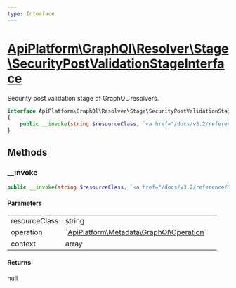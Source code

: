 ```yaml
---
type: Interface
---
```


# [ApiPlatform\GraphQl\Resolver\Stage\SecurityPostValidationStageInterface](/docs/v3.2/reference/GraphQl/Resolver/Stage/SecurityPostValidationStageInterface)

Security post validation stage of GraphQL resolvers.


```php
interface ApiPlatform\GraphQl\Resolver\Stage\SecurityPostValidationStageInterface
{
    public __invoke(string $resourceClass, `<a href="/docs/v3.2/reference/Metadata/GraphQl/Operation">ApiPlatform\Metadata\GraphQl\Operation</a>` $operation, array $context): null
}
```
## Methods

### __invoke



```php
public __invoke(string $resourceClass, `<a href="/docs/v3.2/reference/Metadata/GraphQl/Operation">ApiPlatform\Metadata\GraphQl\Operation</a>` $operation, array $context): null
```

#### Parameters

<table><tbody>
<tr><td>resourceClass</td><td>string</td><td></td></tr><tr><td>operation</td><td>`<a href="/docs/v3.2/reference/Metadata/GraphQl/Operation">ApiPlatform\Metadata\GraphQl\Operation</a>`</td><td></td></tr><tr><td>context</td><td>array</td><td></td></tr>
</tbody>
</table>

#### Returns

null

